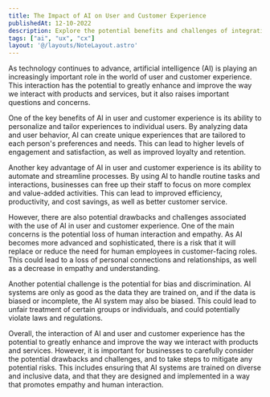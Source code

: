 ```yaml
---
title: The Impact of AI on User and Customer Experience
publishedAt: 12-10-2022
description: Explore the potential benefits and challenges of integrating AI into user experience (UX) and customer experience (CX) to enhance the overall customer and user experience.
tags: ["ai", "ux", "cx"]
layout: '@/layouts/NoteLayout.astro'
---
```


As technology continues to advance, artificial intelligence (AI) is playing an increasingly important role in the world of user and customer experience. This interaction has the potential to greatly enhance and improve the way we interact with products and services, but it also raises important questions and concerns.

One of the key benefits of AI in user and customer experience is its ability to personalize and tailor experiences to individual users. By analyzing data and user behavior, AI can create unique experiences that are tailored to each person's preferences and needs. This can lead to higher levels of engagement and satisfaction, as well as improved loyalty and retention.

Another key advantage of AI in user and customer experience is its ability to automate and streamline processes. By using AI to handle routine tasks and interactions, businesses can free up their staff to focus on more complex and value-added activities. This can lead to improved efficiency, productivity, and cost savings, as well as better customer service.

However, there are also potential drawbacks and challenges associated with the use of AI in user and customer experience. One of the main concerns is the potential loss of human interaction and empathy. As AI becomes more advanced and sophisticated, there is a risk that it will replace or reduce the need for human employees in customer-facing roles. This could lead to a loss of personal connections and relationships, as well as a decrease in empathy and understanding.

Another potential challenge is the potential for bias and discrimination. AI systems are only as good as the data they are trained on, and if the data is biased or incomplete, the AI system may also be biased. This could lead to unfair treatment of certain groups or individuals, and could potentially violate laws and regulations.

Overall, the interaction of AI and user and customer experience has the potential to greatly enhance and improve the way we interact with products and services. However, it is important for businesses to carefully consider the potential drawbacks and challenges, and to take steps to mitigate any potential risks. This includes ensuring that AI systems are trained on diverse and inclusive data, and that they are designed and implemented in a way that promotes empathy and human interaction.